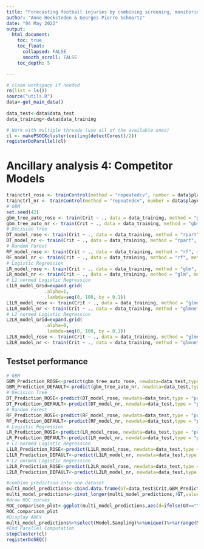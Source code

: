 ```yaml
---
title: "Forecasting football injuries by combining screening, monitoring and machine learning - 4/4 Ancillary Data analysis"
author: "Anne Hecksteden & Georges Pierre Schmartz"
date: "04 May 2022"
output: 
  html_document:
    toc: true
    toc_float:
      collapsed: FALSE
      smooth_scroll: FALSE
    toc_depth: 5

---
```


```r
# clean workspace if needed
rm(list = ls())
source("utils.R")
data<-get_main_data()
  
data_test<-data$data_test
data_training<-data$data_training

# Work with multiple threads (use all of the available ones)
cl <- makePSOCKcluster(ceiling(detectCores()/2))
registerDoParallel(cl)
```

# Ancillary analysis 4: Competitor Models

```r


trainctrl_rose <- trainControl(method = "repeatedcv", number = data$player_in_training, repeats = 10, summaryFunction = twoClassSummary, classProbs = TRUE, savePredictions = TRUE, index=data$CV_folds,sampling = rose_upsampling) 
trainctrl_nr <- trainControl(method = "repeatedcv", number = data$player_in_training, repeats = 10, summaryFunction = twoClassSummary, classProbs = TRUE, savePredictions = TRUE, index=data$CV_folds) 
# GBM
set.seed(42)
gbm_tree_auto_rose <- train(Crit ~ ., data = data_training, method = "gbm", metric = "ROC", trControl = trainctrl_rose, verbose = FALSE, tuneGrid = gbmGrid)
gbm_tree_auto_nr <- train(Crit ~ ., data = data_training, method = "gbm", metric = "ROC", trControl = trainctrl_nr, verbose = FALSE, tuneGrid = gbmGrid)
# Decision Tree
DT_model_rose <- train(Crit ~ ., data = data_training, method = "rpart", metric = "ROC", trControl = trainctrl_rose)
DT_model_nr <- train(Crit ~ ., data = data_training, method = "rpart", metric = "ROC", trControl = trainctrl_nr) 
# Random Forest
RF_model_rose <- train(Crit ~ ., data = data_training, method = "rf", metric = "ROC", trControl = trainctrl_rose)
RF_model_nr <- train(Crit ~ ., data = data_training, method = "rf", metric = "ROC", trControl = trainctrl_nr)
# Logistic Regression
LR_model_rose <- train(Crit ~ ., data = data_training, method = "glm", metric = "ROC", trControl = trainctrl_rose, family = "binomial")
LR_model_nr <- train(Crit ~ ., data = data_training, method = "glm", metric = "ROC", trControl = trainctrl_nr, family = "binomial")
# L1 normed Logistic Regression
L1LR_model_Grid=expand.grid(
              .alpha=1,
              .lambda=seq(0, 100, by = 0.1))
L1LR_model_rose <- train(Crit ~ ., data = data_training, method = "glmnet", metric = "ROC", trControl = trainctrl_rose, tuneGrid = L1LR_model_Grid)
L1LR_model_nr <- train(Crit ~ ., data = data_training, method = "glmnet", metric = "ROC", trControl = trainctrl_nr, tuneGrid = L1LR_model_Grid)
# L2 normed Logistic Regression
L2LR_model_Grid=expand.grid(
              .alpha=0,
              .lambda=seq(0, 100, by = 0.1))
L2LR_model_rose <- train(Crit ~ ., data = data_training, method = "glmnet", metric = "ROC", trControl = trainctrl_rose, tuneGrid = L2LR_model_Grid)
L2LR_model_nr <- train(Crit ~ ., data = data_training, method = "glmnet", metric = "ROC", trControl = trainctrl_nr, tuneGrid = L2LR_model_Grid)
```

## Testset performance
```r
# GBM
GBM_Prediction_ROSE<-predict(gbm_tree_auto_rose, newdata=data_test,type = "prob")$Yes
GBM_Prediction_DEFAULT<-predict(gbm_tree_auto_nr, newdata=data_test,type = "prob")$Yes
# Decision Tree
DT_Prediction_ROSE<-predict(DT_model_rose, newdata=data_test,type = "prob")$Yes
DT_Prediction_DEFAULT<-predict(DT_model_nr, newdata=data_test,type = "prob")$Yes
# Random Forest
RF_Prediction_ROSE<-predict(RF_model_rose, newdata=data_test,type = "prob")$Yes
RF_Prediction_DEFAULT<-predict(RF_model_nr, newdata=data_test,type = "prob")$Yes
# Logistic Regression
LR_Prediction_ROSE<-predict(LR_model_rose, newdata=data_test,type = "prob")$Yes
LR_Prediction_DEFAULT<-predict(LR_model_nr, newdata=data_test,type = "prob")$Yes 
# L1 normed Logistic Regression
L1LR_Prediction_ROSE<-predict(L1LR_model_rose, newdata=data_test,type = "prob")$Yes 
L1LR_Prediction_DEFAULT<-predict(L1LR_model_nr, newdata=data_test,type = "prob")$Yes 
# L2 normed Logistic Regression
L2LR_Prediction_ROSE<-predict(L2LR_model_rose, newdata=data_test,type = "prob")$Yes 
L2LR_Prediction_DEFAULT<-predict(L2LR_model_nr, newdata=data_test,type = "prob")$Yes 

#combine prediction into one dataset
multi_model_predictions<-cbind.data.frame(GT=data_test$Crit,GBM_Prediction_ROSE,GBM_Prediction_DEFAULT,DT_Prediction_ROSE,DT_Prediction_DEFAULT,RF_Prediction_ROSE,RF_Prediction_DEFAULT,LR_Prediction_ROSE,LR_Prediction_DEFAULT,L1LR_Prediction_ROSE,L1LR_Prediction_DEFAULT,L2LR_Prediction_ROSE,L2LR_Prediction_DEFAULT)
multi_model_predictions<-pivot_longer(multi_model_predictions,!GT,values_to = "Prediction",names_to = c("Model","Sampling"),names_sep = "_Prediction_" )
#draw ROC curves
ROC_comparison_plot<-ggplot(multi_model_predictions,aes(d=ifelse(GT=="Yes",1,0),m=Prediction,color=Model,linetype=Sampling))+geom_roc(labels=F,n.cuts = 0)+geom_abline(slope=1,color="blue",alpha=0.2,linetype = "dashed")+scale_x_continuous(limits = c(0,1),expand = c(0,0),labels = c("0","25","50","75","100") )+scale_y_continuous(limits = c(0,1),expand = c(0,0),labels = c("0","25","50","75","100"))+ggplot_theme+xlab("False positive fraction (%)")+ylab("True positive fraction (%)")+facet_wrap(~Model)+theme( strip.background = element_blank(),panel.spacing.x=unit(1, "lines") , plot.margin = margin(t = 0, r = 0.8, b = 0, l = 0, unit = "lines"))
ROC_comparison_plot
#Display AUCs
multi_model_predictions%>%select(Model,Sampling)%>%unique()%>%arrange(Model,Sampling)%>%rownames_to_column("group")%>%mutate(group=as.numeric(group))%>%left_join(calc_auc(ROC_comparison_plot),by="group")
#End Parallel Computation
stopCluster(cl)
registerDoSEQ()
```
